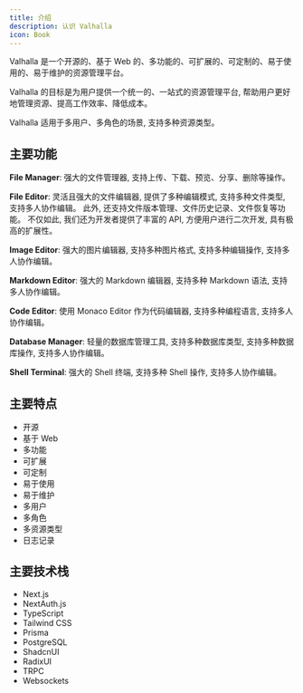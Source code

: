 ```yaml
---
title: 介绍
description: 认识 Valhalla
icon: Book
---
```


Valhalla 是一个开源的、基于 Web 的、多功能的、可扩展的、可定制的、易于使用的、易于维护的资源管理平台。

Valhalla 的目标是为用户提供一个统一的、一站式的资源管理平台, 帮助用户更好地管理资源、提高工作效率、降低成本。

Valhalla 适用于多用户、多角色的场景, 支持多种资源类型。

## 主要功能

**File Manager**: 强大的文件管理器, 支持上传、下载、预览、分享、删除等操作。

**File Editor**: 灵活且强大的文件编辑器, 提供了多种编辑模式, 支持多种文件类型, 支持多人协作编辑。
此外, 还支持文件版本管理、文件历史记录、文件恢复等功能。
不仅如此, 我们还为开发者提供了丰富的 API, 方便用户进行二次开发, 具有极高的扩展性。

**Image Editor**: 强大的图片编辑器, 支持多种图片格式, 支持多种编辑操作, 支持多人协作编辑。

**Markdown Editor**: 强大的 Markdown 编辑器, 支持多种 Markdown 语法, 支持多人协作编辑。

**Code Editor**: 使用 Monaco Editor 作为代码编辑器, 支持多种编程语言, 支持多人协作编辑。

**Database Manager**: 轻量的数据库管理工具, 支持多种数据库类型, 支持多种数据库操作, 支持多人协作编辑。

**Shell Terminal**: 强大的 Shell 终端, 支持多种 Shell 操作, 支持多人协作编辑。

## 主要特点

- 开源
- 基于 Web
- 多功能
- 可扩展
- 可定制
- 易于使用
- 易于维护
- 多用户
- 多角色
- 多资源类型
- 日志记录

## 主要技术栈

- Next.js
- NextAuth.js
- TypeScript
- Tailwind CSS
- Prisma
- PostgreSQL
- ShadcnUI
- RadixUI
- TRPC
- Websockets
